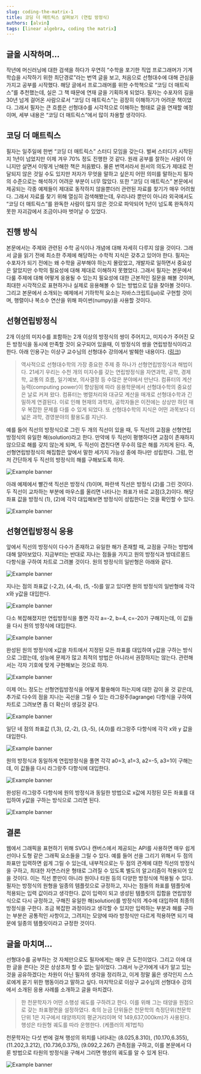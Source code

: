 ```yaml
---
slug: coding-the-matrix-1
title: 코딩 더 매트릭스 살펴보기 (연립 방정식)
authors: [alvin]
tags: [linear algebra, coding the matrix]
---
```


## 글을 시작하며…

작년에 머신러닝에 대한 검색을 하다가 우연히 “수학을 포기한 직업 프로그래머가 기계학습을 시작하기 위한 최단경로”라는 번역 글을 보고, 처음으로 선형대수에 대해 관심을 가지고 공부를 시작했다.
해당 글에서 프로그래머를 위한 수학책으로 “코딩 더 매트릭스”를 추천했는데, 실은 그 책 때문에 연재 글을 기획하게 되었다.
필자는 수포자의 길을 30년 넘게 걸어온 사람으로서 “코딩 더 매트릭스”는 굉장히 이해하기가 어려운 책이었다.
그래서 필자는 큰 흐름은 선형대수를 시각적으로 이해하는 형태로 글을 연재할 예정이며, 세부 내용은 “코딩 더 매트릭스”에서 많이 차용할 생각이다.

## 코딩 더 매트릭스

필자는 일주일에 한번 “코딩 더 매트릭스” 스터디 모임을 갖는다.
벌써 스터디가 시작된지 1년이 넘었지만 이제 겨우 70% 정도 진행한 것 같다.
원래 공부를 잘하는 사람이 아니지만 살면서 이렇게 난해한 책은 처음봤다.
물론 번역서라서 원서의 의도가 제대로 전달되지 않은 것일 수도 있지만 저자가 무엇을 말하고 싶은지 어떤 의미를 말하는지 필자의 수준으로는 해석하기 어려운 부분이 너무 많았다.
또한 “코딩 더 매트릭스” 본문에서 제공되는 각종 예제들이 제대로 동작하지 않을뿐더러 관련된 자료를 찾기가 매우 어려웠다.
그래서 자료를 찾기 위해 열심히 검색해봤는데, 우리나라 뿐만이 아니라 외국에서도 “코딩 더 매트릭스”를 완독한 사람이 많지 않은 것으로 파악되어 1년이 넘도록 완독하지 못한 자괴감에서 조금이나마 벗어날 수 있었다.

## 진행 방식

본문에서는 주제와 관련된 수학 공식이나 개념에 대해 자세히 다루지 않을 것이다.
그래서 글을 읽기 전에 최소한 주제에 해당하는 수학적 지식은 갖추고 있어야 한다.
필자는 수포자가 되기 전에는 왜 수학을 공부해야 하는지 몰랐었고, 개발자로 일하면서 중요성은 알았지만 수학의 필요성에 대해 제대로 이해하지 못했었다.
그래서 필자는 본문에서 다룰 주제에 대해 어떻게 응용될 수 있는지 필요성에 대한 근본적인 질문을 해볼 것이며, 최대한 시각적으로 표현하거나 실제로 응용해볼 수 있는 방법으로 답을 찾아볼 것이다.
그리고 본문에서 소개되는 예제에서 기하학적 요소는 자바스크립트(jui)로 구현할 것이며, 행렬이나 복소수 연산을 위해 파이썬(numpy)을 사용할 것이다.

## 선형연립방정식

2개 이상의 미지수를 포함하는 2개 이상의 방정식의 쌍이 주어지고, 미지수가 주어진 모든 방정식을 동시에 만족할 것이 요구되어 있을때, 이 방정식의 쌍을 연립방정식이라고 한다.
아래 인용구는 이상구 교수님의 선형대수 강의에서 발췌한 내용이다. (<a href="https://www.youtube.com/watch?v=AAUQvdjQ-qk&feature=youtu.be" target="_blank">링크</a>)

> 역사적으로 선형대수학의 가장 중요한 주제 중 하나가 선형연립방정식과 해법이다. 21세기 우리는 수천 개의 미지수를 갖는 연립방정식을 자연과학, 공학, 경제학, 교통의 흐름, 일기예보, 의사결정 등 수많은 분야에서 만난다. 컴퓨터의 계산능력(computing power)이 향상됨에 따라 응용학문에서 선형대수학의 중요성은 날로 커져 왔다. 컴퓨터는 병렬처리와 대규모 계산을 매개로 선형대수학과 긴밀하게 연결된다. 이로 인해 현재의 과학자, 공학자들은 이전에는 상상만 하던 매우 복잡한 문제를 다를 수 있게 되었다. 또 선형대수학의 지식은 어떤 과목보다 더 넓은 과학, 경영분야의 활용도를 지닌다.

예를 들어 직선의 방정식으로 그린 두 개의 직선이 있을 때, 두 직선의 교점을 선형연립방정식의 유일한 해(solution)라고 한다.
만약에 두 직선이 평행하다면 교점이 존재하지 않으므로 해를 갖지 않는게 되며, 두 직선이 겹친다면 무수히 많은 해를 가지게 된다.
즉, 선형연립방정식의 해집합은 앞에서 말한 세가지 가능성 중에 하나만 성립한다. 그럼, 먼저 간단하게 두 직선의 방정식의 해를 구해보도록 하자.

![Example banner](./1.webp)

아래 예제에서 빨간색 직선은 방정식 (1)이며, 파란색 직선은 방정식 (2)를 그린 것이다.
두 직선이 교차하는 부분에 마우스를 올리면 나타나는 좌표가 바로 교점(3,2)이다.
해당 좌표 값을 방정식 (1), (2)에 각각 대입해보면 방정식이 성립한다는 것을 확인할 수 있다.

![Example banner](./2.webp)

## 선형연립방정식 응용

앞에서 직선의 방정식이 다수가 존재하고 유일한 해가 존재할 때, 교점을 구하는 방법에 대해 알아보았다.
지금부터는 반대로 지나는 점들을 가지고 원의 방정식과 방데르몽드 다항식을 구하여 차트로 그려볼 것이다.
원의 방정식의 일반형은 아래와 같다.

![Example banner](./3.webp)

지나는 점의 좌표값 (-2,2), (4,-6), (5, -5)를 알고 있다면 원의 방정식의 일반형에 각각 x와 y값을 대입한다.

![Example banner](./4.webp)

다소 복잡해졌지만 연립방정식을 풀면 각각 a=-2, b=4, c=-20가 구해지는데, 이 값들을 다시 원의 방정식에 대입한다.

![Example banner](./5.webp)

완성된 원의 방정식에 x값을 차트에서 지정된 모든 좌표를 대입하여 y값을 구하는 방식으로 그렸는데, 성능에 문제가 많고 최적의 방법은 아니라서 권장하지는 않는다.
관련해서는 각자 기호에 맞게 구현해보는 것으로 하자.

![Example banner](./6.webp)

이제 어느 정도는 선형연립방정식을 어떻게 활용해야 하는지에 대한 감이 올 것 같은데, 추가로 다수의 점을 지나는 곡선을 그릴 수 있는 라그랑주(lagrange) 다항식을 구하여 차트로 그려보면 좀 더 확신이 생길것 같다.

![Example banner](./7.webp)

일단 네 점의 좌표값 (1,3), (2,-2), (3,-5), (4,0)를 라그랑주 다항식에 각각 x와 y 값을 대입한다.

![Example banner](./8.webp)

원의 방정식과 동일하게 연립방정식을 풀면 각각 a0=3, a1=3, a2=-5, a3=1이 구해는데, 이 값들을 다시 라그랑주 다항식에 대입한다.

![Example banner](./9.webp)

완성된 라그랑주 다항식에 원의 방정식과 동일한 방법으로 x값에 지정된 모든 좌표를 대입하여 y값을 구하는 방식으로 그리면 된다.

![Example banner](./10.webp)

## 결론

웹에서 그래픽을 표현하기 위해 SVG나 캔버스에서 제공되는 API를 사용하면 매우 쉽게 선이나 도형 같은 그래픽 요소들을 그릴 수 있다.
예를 들어 선을 그리기 위해서 두 점의 좌표만 입력하면 쉽게 그릴 수 있는데, 내부적으로는 두 점의 관계에 대한 직선의 방정식을 구하고, 최대한 자연스러운 형태로 그려질 수 있도록 별도의 알고리즘이 적용되어 있을 것이다. 이는 직선 뿐만이 아니라 원이나 타원 등의 다양한 방정식에 적용될 수 있다. 필자는 방정식의 원형을 일종의 템플릿으로 규정하고, 지나는 점들의 좌표를 템플릿에 적용되는 입력 값이라고 생각한다.
값이 입력이 되고 생성된 템플릿의 집합을 연립방정식으로 다시 규정하고, 구해진 유일한 해(solution)를 방정식의 계수에 대입하여 최종의 방정식을 구한다.
조금 복잡한 과정이라고 생각할 수 있지만 입력하는 부분과 해를 구하는 부분은 공통적인 사항이고, 그려지는 모양에 따라 방정식만 다르게 적용하면 되기 때문에 일종의 템플릿이라고 규정한 것이다.

## 글을 마치며…

선형대수를 공부하는 것 자체만으로도 필자에게는 매우 큰 도전이었다.
그리고 이에 대한 글을 쓴다는 것은 상상조차 할 수 없는 일이었다.
그래서 누군가에게 내가 알고 있는 것을 공유하겠다는 차원이 아닌 필자의 생각을 정리하고, 이게 정말 옳은 생각인지 스스로에게 묻기 위한 행동이라고 말하고 싶다.
마지막으로 이상구 교수님의 선형대수 강의에서 소개된 응용 사례를 소개하고 글을 마치겠다.

> 한 천문학자가 어떤 소행성 궤도를 구하려고 한다. 이를 위해 그는 태양을 원점으로 갖는 좌표평면을 설정하였다. 축의 눈금 단위들은 천문학의 측정단위(천문학 단위 1은 지구에서 태양까지의 평균거리이며 약 149,637,000km)가 사용된다. 행성은 타원형 궤도를 따라 운행한다. (케플러의 제1법칙)

천문학자는 다섯 번에 걸쳐 행성의 위치를 나타내는 (8.025,8.310), (10.170,6.355), (11.202,3.212), (10.736,0.375), (9.092,2.267) 관측점을 구하고, 이를 본문에서 다룬 방법으로 타원의 방정식을 구해서 그리면 행성의 궤도를 알 수 있게 된다.

![Example banner](./11.webp)